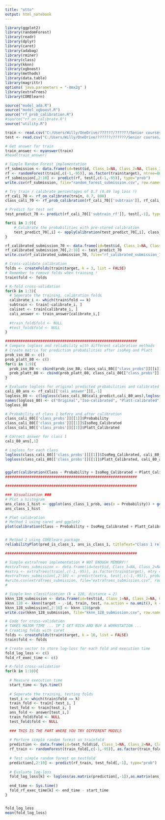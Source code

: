 ---
title: "otto"
output: html_notebook
---

```{r}
library(ggplot2)
library(randomForest)
library(readr)
library(dplyr)
library(caret)
library(adabag)
library(rminer)
library(class)
library(kknn)
library(xgboost)
library(methods)
library(data.table)
library(magrittr)
options( java.parameters = "-Xmx2g" )
library(extraTrees)
library(CORElearn)

source("model_ada.R")
source("model_xgboost.R")
source("rf_prob_calibration.R")
#source("rf_on_calibrate.R")
source("utility.R")
```

```{r}
train <- read.csv("C:/Users/Willy/OneDrive/??????/??????/Senior courses/Second semester/Statistical Learning/Otto/data/train.csv", na.strings = "")
test <- read.csv("C:/Users/Willy/OneDrive/??????/??????/Senior courses/Second semester/Statistical Learning/Otto/data/test.csv", na.strings = "")
```

```{r}
# Get answer for train
train_answer <- myanswer(train)
#head(train_answer)
```



```{r}
# Simple Random Forest implementation
rf_submission <- data.frame(id=test$id, Class_1=NA, Class_2=NA, Class_3=NA, Class_4=NA, Class_5=NA, Class_6=NA, Class_7=NA, Class_8=NA, Class_9=NA)
rf <- randomForest(train[,c(-1,-95)], as.factor(train$target), ntree=800, mtry = 20, nodesize = 1)
rf_submission[,2:10] <- predict(rf, test[,c(-1,-95)], type="prob")
write.csv(rf_submission, file="random_forest_submission.csv", row.names = FALSE)

```


```{r}
# Try train / calibrate percentages of 0.7 (0.49 log loss !)
rf_cali_70 <- rf_on_calibrate(train, 0.7, 800)
class_cali_70 <- rf_prob_calibration(rf_cali_70[['subtrain']], rf_cali_70[['caliset']], rf_cali_70[['cali_answer']], rf_cali_70[['subtrain_rf']], 0.7, 800)

# Predict for test set 
test_predict_70 <- predict(rf_cali_70[['subtrain_rf']], test[,-1], type="prob")

for(i in 1:9){
    # Calibrate the probabilities with pre-stored calibration
    test_predict_70[,i] <- applyCalibration(test_predict_70[,i], class_cali_70[["cali_model"]][[i]])
}

rf_calibrated_submission_70 <- data.frame(id=test$id, Class_1=NA, Class_2=NA, Class_3=NA, Class_4=NA, Class_5=NA, Class_6=NA, Class_7=NA, Class_8=NA, Class_9=NA)
rf_calibrated_submission_70[,2:10] <- test_predict_70
write.csv(rf_calibrated_submission_70, file="rf_calibrated_submission_70.csv", row.names = FALSE)
```


```{r}
# Cross-validate calibration
folds <- createFolds(train$target, k = 3, list = FALSE)
# Remember to remove folds when training !
train$fold <- folds

# K-fold cross-validation
for(k in 1:3){
  # Seperate the training, calibration folds    
  calibrate_i <- which(train$fold == k)
  subtrain <- train[-calibrate_i, ]
  caliset <- train[calibrate_i, ]
  cali_answer <- train_answer[calibrate_i,]
  
  #train_fold$fold <- NULL
  #test_fold$fold <- NULL
}

```




```{r}
############################################################
# Compare logloss and reliability with different calibration methods
# Create matrix for prediction probabilities after isoReg and Platt
prob_iso_80 <- c()
prob_platt_80 <- c()
for(i in 1:9){
  prob_iso_80 <- cbind(prob_iso_80, class_cali_80[["class_probs"]][[i]]$IsoReg_Calibrated)
  prob_platt_80 <- cbind(prob_platt_80, class_cali_80[["class_probs"]][[i]]$Platt_Calibrated)
}

# Evaluate logloss for original predicted probabilities and calibrated probabilities
cali_80_ans <- rf_cali[['cali_answer']][,-1]
logloss_80 <- c(logloss(class_cali_80$cali_predict,cali_80_ans),logloss(prob_iso_80,cali_80_ans), logloss(prob_platt_80,cali_80_ans))
names(logloss_80) <- c("Original","Iso-calibrated", "Platt-calibrated")
logloss_80

# Probability of class 1 before and after calibration
class_cali_80[['class_probs']][[1]]$Probability
class_cali_80[['class_probs']][[1]]$IsoReg_Calibrated
class_cali_80[['class_probs']][[1]]$Platt_Calibrated

# Correct answer for class 1
cali_80_ans[,1]

# Logloss for each class
logloss(class_cali_80[['class_probs']][[1]]$IsoReg_Calibrated, cali_80_ans[,1])
logloss(class_cali_80[['class_probs']][[1]]$Platt_Calibrated, cali_80_ans[,1])


ggplot(calibration(Class ~ Probability + IsoReg_Calibrated + Platt_Calibrated, data = class_cali_80[['class_probs']][[3]], class = "1")) + geom_line() + ggtitle("Reliability plot of different calibration methods")
############################################################
```



```{r}
############################################################

### Visualization ###
# Plot a histogram
ans_class_1_hist <- ggplot(ans_class_1_prob, aes(x = Probability)) + geom_histogram(binwidth = 0.02) + facet_grid(Class ~ .) + xlab("Probability Segment")
ans_class_1_hist

# Plot calibration
# Method 1 using caret and ggplot2
plot(calibration(Class ~ Probability + IsoReg_Calibrated + Platt_Calibrated, data = ans_class_1_prob, class = "1"))


# Method 2 using CORElearn package
reliabilityPlot(pred_is_class_1, ans_is_class_1, titleText="Class 1 reliability", boxing="equidistant", noBins=10, classValue = 1, printWeight=FALSE)

############################################################
```






```{r}
# Simple extraTrees implementation # NOT ENOUGH MEMORY!!
#extraTrees_submission <- data.frame(id=test$id, Class_1=NA, Class_2=NA, Class_3=NA, Class_4=NA, Class_5=NA, Class_6=NA, Class_7=NA, Class_8=NA, Class_9=NA)
#extra <- extraTrees(train[,c(-1,-95)], as.factor(train$target), mtry = 20, ntree=600, nodesize = 1, numThreads = 2)
#extraTrees_submission[,2:10] <- predict(extra, test[,c(-1,-95)], probability = TRUE)
#write.csv(extraTrees_submission, file="extraTrees_submission.csv", row.names = FALSE)
#

```

```{r}
# Simple knn classification (k = 128, distance = 2)
kknn_128_submission <- data.frame(id=test$id, Class_1=NA, Class_2=NA, Class_3=NA, Class_4=NA, Class_5=NA, Class_6=NA, Class_7=NA, Class_8=NA, Class_9=NA)
kknn.128 <- kknn(target ~ .-id, train, test, na.action = na.omit(), k = 128, distance = 2, kernel = "optimal")
kknn_128_submission[,2:10] <- kknn.128$prob
write.csv(kknn_128_submission, file="kknn_128_submission.csv", row.names = FALSE)

```




```{r}
# Code for cross-validation
# TAKES MAJOR TIME ... IF I GET RICH AND BUY A WORKSTATION ...
# Creating folds with caret
folds <- createFolds(train$target, k = 10, list = FALSE)
train$fold <- folds

# Create vector to store log-loss for each fold and execution time
fold_log_loss <- c()
fold_rf_exec_time <- c()

# K-fold cross-validation
for(k in 1:10){
  
  # Measure execution time
  start_time <- Sys.time()
  
  # Seperate the training, testing folds    
  test_i <- which(train$fold == k)
  train_fold <- train[-test_i, ]
  test_fold <- train[test_i, ]
  ans_fold <- answer[test_i,]
  train_fold$fold <- NULL
  test_fold$fold <- NULL
  
  ### THIS IS THE PART WHERE YOU TRY DIFFERENT MODELS
  
  # Perform simple random forest on trainfold
  prediction <- data.frame(id=test_fold$id, Class_1=NA, Class_2=NA, Class_3=NA, Class_4=NA, Class_5=NA, Class_6=NA, Class_7=NA, Class_8=NA, Class_9=NA)
  rf_train <- randomForest(train_fold[,c(-1,-95)], as.factor(train_fold$target), ntree=200, importance=TRUE)
  
  # Test simple random forest on testfold
  prediction[,2:10] <- predict(rf_train, test_fold[,-1], type="prob")
  
  # Evaluate log-loss
  fold_log_loss[k] <- logloss(as.matrix(prediction[,-1]),as.matrix(ans_fold[,-1]))
  
  end_time <- Sys.time()
  fold_rf_exec_time[k] <- end_time - start_time
}


fold_log_loss
mean(fold_log_loss)

```



